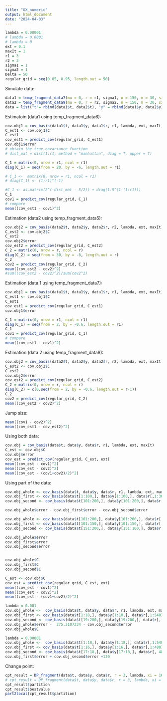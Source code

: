 ```yaml
---
title: "GX_numeric"
output: html_document
date: "2024-04-03"
---
```

```r
lambda = 0.00001
# lambda = 0.0001
# lambda = 0
ext = 0.1
maxIt = 1
r1 = 3
r2 = 3
sigma1 = 1
sigma2 = 1
Delta = 50
regular_grid = seq(0.05, 0.95, length.out = 50)
```

Simulate data: 
```r
data1 = temp_fragment_data7(mu = 0, r = r1, sigma1, n = 150, m = 30, sigma_epsilon = 0.01, domain = c(0, 1), delta = 0.4)
data2 = temp_fragment_data9(mu = 0, r = r2, sigma2, n = 150, m = 30, sigma_epsilon = 0.01, domain = c(0, 1), delta = 0.4)
data = list("t"= rbind(data1$t, data2$t), "y" = rbind(data1$y, data2$y), "r" = cbind(data1$r, data2$r))
```

Estimatoin (data1 using temp_fragment_data6):
```r
cov.obj1 = cov_basis(data1$t, data1$y, data1$r, r1, lambda, ext, maxIt) # estimate covariance function
C_est1 <- cov.obj1$C
C_est1
cov_est1 = predict_cov(regular_grid, C_est1)
cov.obj1$error
# obtain the true covariance function
# dist_mat = dist(1:r1, method = "manhattan", diag = T, upper = T)

C_1 = matrix(0, nrow = r1, ncol = r1)
diag(C_1) = seq(from = 20, by = -6, length.out = r1)

# C_1 <-  matrix(0, nrow = r1, ncol = r1)
# diag(C_1) <- (1:r1)^(-1)

#C_1 <- as.matrix(2^(-dist_mat - 5/2)) + diag(1.5^(1-(1:r1)))
C_1
cov1 = predict_cov(regular_grid, C_1)
# compare
mean((cov_est1 - cov1)^2)
```


Estimation (data2 using  temp_fragment_data5):
```r
cov.obj2 = cov_basis(data2$t, data2$y, data2$r, r2, lambda, ext, maxIt)
C_est2 <- cov.obj2$C
C_est2
cov.obj2$error
cov_est2 = predict_cov(regular_grid, C_est2)
C_2 = matrix(0, nrow = r, ncol = r)
diag(C_2) = seq(from = 30, by = -8, length.out = r)
C_2
cov2 = predict_cov(regular_grid, C_2)
mean((cov_est2 - cov2)^2)
#sum((cov_est2 - cov2)^2)/sum(cov2^2)
```


Estimation (data 1 using temp_fragment_data7):
```r
cov.obj1 = cov_basis(data1$t, data1$y, data1$r, r1, lambda, ext, maxIt) # estimate covariance function
C_est1 <- cov.obj1$C
C_est1
cov_est1 = predict_cov(regular_grid, C_est1)
cov.obj1$error

C_1 = matrix(0, nrow = r1, ncol = r1)
diag(C_1) = seq(from = 2, by = -0.6, length.out = r1)
C_1
cov1 = predict_cov(regular_grid, C_1)
# compare
mean((cov_est1 - cov1)^2)
```

Estimation (data 2 using temp_fragment_data8):
```r
cov.obj2 = cov_basis(data2$t, data2$y, data2$r, r2, lambda, ext, maxIt)
C_est2 <- cov.obj2$C
C_est2
cov.obj2$error
cov_est2 = predict_cov(regular_grid, C_est2)
C_2 = matrix(0, nrow = r, ncol = r)
diag(C_2) = c(0,seq(from = 2, by = -0.6, length.out = r-1))
C_2
cov2 = predict_cov(regular_grid, C_2)
mean((cov_est2 - cov2)^2)
```



Jump size:
```r
mean((cov1 - cov2)^2)
mean((cov_est1 - cov_est2)^2)
```


Using both data:
```r
cov.obj = cov_basis(data$t, data$y, data$r, r1, lambda, ext, maxIt)
C_est <- cov.obj$C
cov.obj$error
cov_est = predict_cov(regular_grid, C_est, ext)
mean((cov_est - cov1)^2)
mean((cov_est - cov2)^2)
mean((cov_est - (cov1+cov2)/2)^2)
```

Using part of the data:
```r
cov.obj_whole <- cov_basis(data$t, data$y, data$r, r1, lambda, ext, maxIt)
cov.obj_first <- cov_basis(data$t[1:100,], data$y[1:100,], data$r[,1:3000], r1, lambda, ext, maxIt)
cov.obj_second <- cov_basis(data$t[101:200,], data$y[101:200,], data$r[, 3001:6000], r1, lambda, ext, maxIt)

cov.obj_whole$error - cov.obj_first$error - cov.obj_second$error

cov.obj_whole <- cov_basis(data$t[101:200,], data$y[101:200,], data$r[ ,3001:6000], r1, lambda, ext, maxIt)
cov.obj_first <- cov_basis(data$t[101:150,], data$y[101:150,], data$r[ ,3001:4500], r1, lambda, ext, maxIt)
cov.obj_second <- cov_basis(data$t[151:200,], data$y[151:100,], data$r[, 4501:6000], r1, lambda, ext, maxIt)

cov.obj_whole$error
cov.obj_first$error
cov.obj_second$error


cov.obj_whole$C
cov.obj_first$C
cov.obj_second$C

C_est <- cov.obj$C
cov_est = predict_cov(regular_grid, C_est, ext)
mean((cov_est - cov1)^2)
mean((cov_est - cov2)^2)
mean((cov_est - (cov1+cov2)/2)^2)
```

```r
lambda = 0.001
cov.obj_whole <-  cov_basis(data$t, data$y, data$r, r1, lambda, ext, maxIt)
cov.obj_first <- cov_basis(data$t[1:18,], data$y[1:18,], data$r[,1:540], r1, lambda, ext, maxIt)
cov.obj_second <- cov_basis(data$t[19:200,], data$y[19:200,], data$r[, 541:6000], r1, lambda, ext, maxIt)
cov.obj_whole$error -  275.3107234 - cov.obj_second$error
cov.obj_whole$C
```
```r
lambda = 0.00001
cov.obj_whole <-  cov_basis(data$t[1:18,], data$y[1:18,], data$r[,1:540], r1, lambda, ext, maxIt)
cov.obj_first <- cov_basis(data$t[1:16,], data$y[1:16,], data$r[,1:480], r1, lambda, ext, maxIt)
cov.obj_second <- cov_basis(data$t[17:18,], data$y[17:18,], data$r[, 481:540], r1, lambda, ext, maxIt)
cov.obj_first$error + cov.obj_second$error +130
```




Change point:
```r
cpt_result = DP_fragment(data$t, data$y, data$r, r = 3, lambda, xi = 1600, ext, maxIt, Delta=0)
# cpt_result = DP_fragment(data$t, data$y, data$r, r = 3, lambda, xi = 35000, ext, maxIt, Delta=1)
cpt_result$partition
cpt_result$bestvalue
part2local(cpt_result$partition)
```








